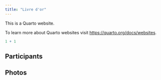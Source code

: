 ```yaml
---
title: "Livre d'or"
---
```


This is a Quarto website.

To learn more about Quarto websites visit <https://quarto.org/docs/websites>.

```r
1 + 1
```

::: panel-tabset
## Participants

## Photos
:::
